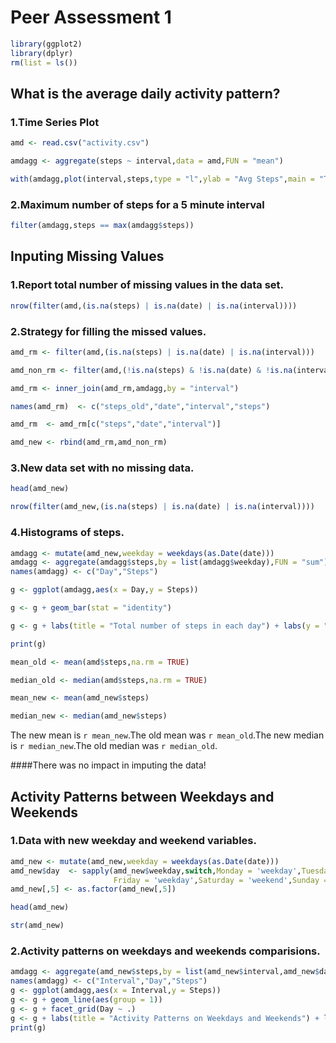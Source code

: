 # Peer Assessment 1

```r
library(ggplot2)
library(dplyr)
rm(list = ls())
```


## What is the average daily activity pattern?

### 1.Time Series Plot

```r
amd <- read.csv("activity.csv")

amdagg <- aggregate(steps ~ interval,data = amd,FUN = "mean")

with(amdagg,plot(interval,steps,type = "l",ylab = "Avg Steps",main = "Time Series Plot : Average steps taken vs 5 min interval" ))
```

### 2.Maximum number of steps for a 5 minute interval

```r
filter(amdagg,steps == max(amdagg$steps))
```

## Inputing Missing Values

### 1.Report total number of missing values in the data set.

```r
nrow(filter(amd,(is.na(steps) | is.na(date) | is.na(interval)))) 
```

### 2.Strategy for filling the missed values.

```r
amd_rm <- filter(amd,(is.na(steps) | is.na(date) | is.na(interval)))

amd_non_rm <- filter(amd,(!is.na(steps) & !is.na(date) & !is.na(interval)))

amd_rm <- inner_join(amd_rm,amdagg,by = "interval")

names(amd_rm)  <- c("steps_old","date","interval","steps")

amd_rm  <- amd_rm[c("steps","date","interval")]

amd_new <- rbind(amd_rm,amd_non_rm)

```

### 3.New data set with no missing data.

```r
head(amd_new)

nrow(filter(amd_new,(is.na(steps) | is.na(date) | is.na(interval))))
```

### 4.Histograms of steps.

```r

amdagg <- mutate(amd_new,weekday = weekdays(as.Date(date)))
amdagg <- aggregate(amdagg$steps,by = list(amdagg$weekday),FUN = "sum")
names(amdagg) <- c("Day","Steps")

g <- ggplot(amdagg,aes(x = Day,y = Steps))

g <- g + geom_bar(stat = "identity")

g <- g + labs(title = "Total number of steps in each day") + labs(y = "Total Number of Steps" )

print(g)

mean_old <- mean(amd$steps,na.rm = TRUE)

median_old <- median(amd$steps,na.rm = TRUE)

mean_new <- mean(amd_new$steps)

median_new <- median(amd_new$steps)

```

The new mean is `r mean_new`.The old mean was `r mean_old`.The new median is `r median_new`.The old median was `r median_old`.

####There was no impact in imputing the data!


## Activity Patterns between Weekdays and Weekends

### 1.Data with new weekday and weekend variables.

```r

amd_new <- mutate(amd_new,weekday = weekdays(as.Date(date)))
amd_new$day  <- sapply(amd_new$weekday,switch,Monday = 'weekday',Tuesday = 'weekday',Wednesday = 'weekday',Thursday = 'weekday',
                       Friday = 'weekday',Saturday = 'weekend',Sunday = 'weekend') 
amd_new[,5] <- as.factor(amd_new[,5])

head(amd_new)

str(amd_new)

```

### 2.Activity patterns on weekdays and weekends comparisions.

```r
amdagg <- aggregate(amd_new$steps,by = list(amd_new$interval,amd_new$day),FUN = "mean")
names(amdagg) <- c("Interval","Day","Steps")
g <- ggplot(amdagg,aes(x = Interval,y = Steps))
g <- g + geom_line(aes(group = 1))
g <- g + facet_grid(Day ~ .)
g <- g + labs(title = "Activity Patterns on Weekdays and Weekends") + labs(y = "Avergage number of steps" )
print(g)
```


